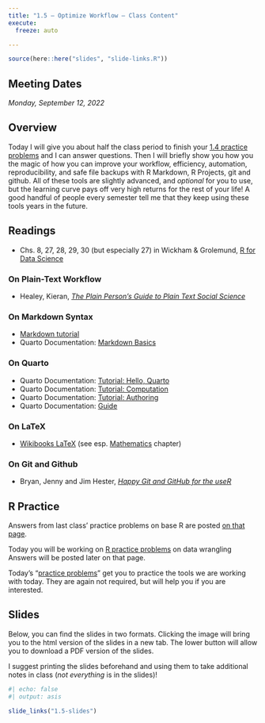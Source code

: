```yaml
---
title: "1.5 — Optimize Workflow — Class Content"
execute:
  freeze: auto

---
```


```r
source(here::here("slides", "slide-links.R"))
```

::: {.callout-note appearance="minimal"}
# Meeting Dates

*Monday, September 12, 2022*
:::

## <i class="fas fa-info-circle fa-lg"></i> Overview

Today I will give you about half the class period to finish your [1.4 practice problems](/r/1.5-r) and I can answer questions. Then I will briefly show you how you the magic of how you can improve your workflow, efficiency, automation, reproducibility, and safe file backups with R Markdown, R Projects, git and github. All of these tools are slightly advanced, and *optional* for you to use, but the learning curve pays off very high returns for the rest of your life! A good handful of people every semester tell me that they keep using these tools years in the future.

## <i class="fas fa-book-reader fa-lg"></i> Readings

- <i class="fas fa-external-link-square-alt"></i> Chs. 8, 27, 28, 29, 30 (but especially 27) in Wickham & Grolemund, [R for Data Science](http://r4ds.had.co.nz/)

### On Plain-Text Workflow

- Healey, Kieran, [*The Plain Person’s Guide to Plain Text Social Science*](http://plain-text.co/)

### On Markdown Syntax

- [Markdown tutorial](https://www.markdowntutorial.com/)
- Quarto Documentation: [Markdown Basics](https://quarto.org/docs/authoring/markdown-basics.html)

### On Quarto
- Quarto Documentation: [Tutorial: Hello, Quarto](https://quarto.org/docs/get-started/hello/rstudio.html)
- Quarto Documentation: [Tutorial: Computation](https://quarto.org/docs/get-started/computations/rstudio.html)
- Quarto Documentation: [Tutorial: Authoring](https://quarto.org/docs/get-started/authoring/rstudio.html)
- Quarto Documentation: [Guide](https://quarto.org/docs/guide/)

### On LaTeX

- [Wikibooks LaTeX](https://en.wikibooks.org/wiki/LaTeX/) (see esp. [Mathematics](https://en.wikibooks.org/wiki/LaTeX/) chapter)

### On Git and Github

- Bryan, Jenny and Jim Hester, [*Happy Git and GitHub for the useR*](https://happygitwithr.com/)

## <i class="fas fa-registered"></i> R Practice

Answers from last class' practice problems on base R are posted [on that page](/r/1.3-r).

Today you will be working on [R practice problems](/r/1.4-r) on data wrangling Answers will be posted later on that page. 

Today’s "[practice problems](/r/1.5-r)" get you to practice the tools we are working with today. They are again not required, but will help you if you are interested.


## <i class="fas fa-chalkboard-teacher"></i> Slides

Below, you can find the slides in two formats. Clicking the image will bring you to the html version of the slides in a new tab. The lower button will allow you to download a PDF version of the slides.

I suggest printing the slides beforehand and using them to take additional notes in class (*not everything* is in the slides)!

```r
#| echo: false
#| output: asis

slide_links("1.5-slides")
```
